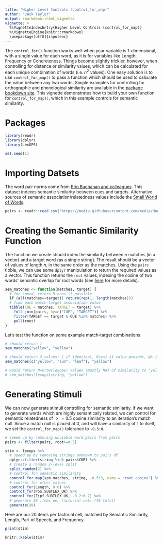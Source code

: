 ```yaml
---
title: "Higher Level Controls (control_for_map)"
author: "Jack Taylor"
output: rmarkdown::html_vignette
vignette: >
  %\VignetteIndexEntry{Higher Level Controls (control_for_map)}
  %\VignetteEngine{knitr::rmarkdown}
  \usepackage[utf8]{inputenc}
---
```


The `control_for()` function works well when your variable is 1-dimensional, with a single value for each word, as it is for variables like Length, Frequency or Concreteness. Things become slightly trickier, however, when controlling for distance or similarity values, which can be calculated for each unique combination of words (i.e. $n^2$ values). One easy solution is to use `control_for_map()` to pass a function which should be used to calculate the value between any two words. Simple examples for controlling for orthographic and phonological similarity are available in the [package bookdown site](https://jackedtaylor.github.io/LexOPSdocs/advanced-stimulus-generation.html#map-functions-as-controls). This vignette demonstrates how to build your own function for `control_for_map()`, which in this example controls for semantic similarity.

# Packages

```r
library(readr)
library(dplyr)
library(LexOPS)
```

```r
set.seed(1)
```

# Importing Datsets

The word pair norms come from [Erin Buchanan and colleagues](https://doomlab.shinyapps.io/double_words/). This dataset indexes semantic similarity between cues and targets. Alternative sources of semantic association/relatedness values include the [Small World of Words](https://smallworldofwords.org/en/project).

```r
pairs <- readr::read_csv("https://media.githubusercontent.com/media/doomlab/shiny-server/master/wn_double/double_words.csv")
```

# Creating the Semantic Similarity Function

The function we create should index the similarity between $n$ matches (in a vector) and a target word (as a single string). The result should be a vector of values of length $n$, in the same order as the matches. Using the `pairs` tibble, we can use some `dplyr` manipulation to return the required values as a vector. This function returns the `root` values, indexing the cosine of two words' semantic overlap for root words (see [here](https://doomlab.shinyapps.io/double_words/) for more details).

```r
sem_matches <- function(matches, target) {
  # for speed, return N ones if possible
  if (all(matches==target)) return(rep(1, length(matches)))
  # find each match-target association value
  tibble(CUE = matches, TARGET = target) %>%
    full_join(pairs, by=c("CUE", "TARGET")) %>%
    filter(TARGET == target & CUE %in% matches) %>%
    pull(root)
}
```

Let's test the function on some example match-target combinations.

```r
# should return 1
sem_matches("yellow", "yellow")

# should return 3 values: 1 if identical, 0<x<1 if value present, NA if missing
sem_matches(c("yellow", "sun", "leaf"), "yellow")

# would return N=nrow(lexops) values (mostly NA) of similarity to "yellow"
# sem_matches(lexops$string, "yellow")
```

# Generating Stimuli

We can now generate stimuli controlling for semantic similarity. If we want to generate words which are highly semantically related, we can control for semantic relatedness of $>=0.5$ cosine similarity to an iteration's match null. Since a match null is placed at 0, and will have a similarity of 1 to itself, we set the `control_for_map()` tolerance to `-0.5:0`.

```r
# speed up by removing unusable word pairs from pairs
pairs <- filter(pairs, root>=0.5)

stim <- lexops %>%
  # speed up by removing strings unknown to pairs df
  dplyr::filter(string %in% pairs$CUE) %>%
  # create a random 2-level split
  split_random(2) %>%
  # control for semantic similarity
  control_for_map(sem_matches, string, -0.5:0, name = "root_cosine") %>%
  # control for other values
  control_for(Length, 0:0) %>%
  control_for(PoS.SUBTLEX_UK) %>%
  control_for(Zipf.SUBTLEX_UK, -0.2:0.2) %>%
  # generate 20 items per factorial cell (40 total)
  generate(20)
```

Here are our 20 items per factorial cell, matched by Semantic Similarity, Length, Part of Speech, and Frequency.

```r
print(stim)
```

```r
knitr::kable(stim)
```

